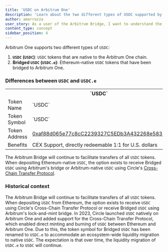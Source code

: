 ```yaml
---
title: 'USDC on Arbitrum One'
description: 'Learn about the two different types of USDC supported by Arbitrum One: Arbitrum-Native USDC and Bridged (from Ethereum) USDC'
author: amarrazza
user_story: As a user of the Arbitrum Bridge, I want to understand the differences between Arbitrum-native USDC and Bridged USDC.
content_type: concept
sidebar_position: 4
---
```


Arbitrum One supports two different types of `USDC`:

1.  **`USDC` (`USDC`)**: `USDC` tokens that are native to the Arbitrum One chain.
2.  **Bridged `USDC` (`USDC.e`)**: Ethereum-native `USDC` tokens that have been bridged to Arbitrum One.

### Differences between `USDC` and `USDC.e`

<table className="small-table">
  <tr>
    <th></th>
    <th>`USDC`</th>
    <th>Bridged `USDC`</th>
  </tr>
  <tr>
    <td>Token Name</td>
    <td>`USDC`</td>
    <td>Bridged `USDC`</td>
  </tr>
  <tr>
    <td>Token Symbol</td>
    <td>`USDC`</td>
    <td>`USDC.e`</td>
  </tr>
  <tr>
    <td>Token Address</td>
    <td>
      <a href="https://arbiscan.io/token/0xaf88d065e77c8cC2239327C5EDb3A432268e5831">
        0xaf88d065e77c8cC2239327C5EDb3A432268e5831
      </a>
    </td>
    <td>
      <a href="https://arbiscan.io/token/0xff970a61a04b1ca14834a43f5de4533ebddb5cc8">
        0xff970a61a04b1ca14834a43f5de4533ebddb5cc8
      </a>
    </td>
  </tr>
  <tr>
    <td>Benefits</td>
    <td>CEX Support, directly redeemable 1:1 for U.S. dollars</td>
    <td></td>
  </tr>
</table>

The Arbitrum Bridge will continue to facilitate transfers of all `USDC` tokens. When depositing Ethereum-native `USDC`, the option exists to receive Bridged `USDC` using Arbitrum's bridge or Arbitrum-native `USDC` using Circle's [Cross-Chain Transfer Protocol](https://www.circle.com/en/cross-chain-transfer-protocol).

### Historical context

The Arbitrum Bridge will continue to facilitate transfers of all `USDC` tokens. When depositing `USDC` from Ethereum, the option exists to receive `USDC` using Circle's Cross-Chain Transfer Protocol or receive Bridged `USDC` using Arbitrum's lock-and-mint bridge.
In 2023, Circle launched `USDC` natively on Arbitrum One and added support for the Cross-Chain Transfer Protocol, which enabled direct minting and burning of `USDC` between Ethereum and Arbitrum One. Due to this, the token symbol for Bridged `USDC` has been renamed to `USDC.e` to accommodate an ecosystem-wide liquidity migration to native `USDC`. The expectation is that over time, the liquidity migration of `USDC.e` to `USDC` will continue.
